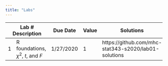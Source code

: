 ```yaml
---
title: "Labs"
---
```


+-----+-----------------------------------------------+-----------+-------+-------------------------------------------------------+
| Lab # Description                                   | Due Date  | Value | Solutions                                             |
+=====+===============================================+===========+=======+=======================================================+
| 1   | R foundations, $\chi^2$, $t$, and $F$         | 1/27/2020 |  1    | https://github.com/mhc-stat343-s2020/lab01-solutions  |
+-----+-----------------------------------------------+-----------+-------+-------------------------------------------------------+

